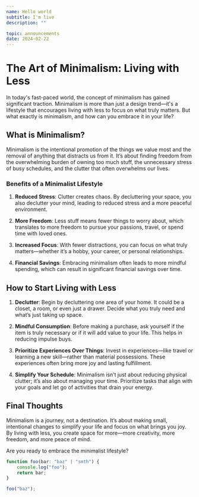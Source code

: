 ```yaml
---
name: Hello world
subtitle: I'm live
description: ""

topic: announcements
date: 2024-02-22
---
```


# The Art of Minimalism: Living with Less

In today's fast-paced world, the concept of minimalism has gained significant traction. Minimalism is more than just a design trend—it's a lifestyle that encourages living with less to focus on what truly matters. But what exactly is minimalism, and how can you embrace it in your life?

## What is Minimalism?

Minimalism is the intentional promotion of the things we value most and the removal of anything that distracts us from it. It’s about finding freedom from the overwhelming burden of owning too much stuff, the unnecessary stress of busy schedules, and the clutter that often overwhelms our lives.

### Benefits of a Minimalist Lifestyle

1. **Reduced Stress**: Clutter creates chaos. By decluttering your space, you also declutter your mind, leading to reduced stress and a more peaceful environment.

2. **More Freedom**: Less stuff means fewer things to worry about, which translates to more freedom to pursue your passions, travel, or spend time with loved ones.

3. **Increased Focus**: With fewer distractions, you can focus on what truly matters—whether it’s a hobby, your career, or personal relationships.

4. **Financial Savings**: Embracing minimalism often leads to more mindful spending, which can result in significant financial savings over time.

## How to Start Living with Less

1. **Declutter**: Begin by decluttering one area of your home. It could be a closet, a room, or even just a drawer. Decide what you truly need and what’s just taking up space.

2. **Mindful Consumption**: Before making a purchase, ask yourself if the item is truly necessary or if it will add value to your life. This helps in reducing impulse buys.

3. **Prioritize Experiences Over Things**: Invest in experiences—like travel or learning a new skill—rather than material possessions. These experiences often bring more joy and lasting fulfillment.

4. **Simplify Your Schedule**: Minimalism isn’t just about reducing physical clutter; it’s also about managing your time. Prioritize tasks that align with your goals and let go of activities that drain your energy.

## Final Thoughts

Minimalism is a journey, not a destination. It’s about making small, intentional changes to simplify your life and focus on what brings you joy. By living with less, you create space for more—more creativity, more freedom, and more peace of mind.

Are you ready to embrace the minimalist lifestyle?

```ts
function foo(bar: "baz" | "smth") {
	console.log("foo");
	return bar;
}

foo("baz");
```
